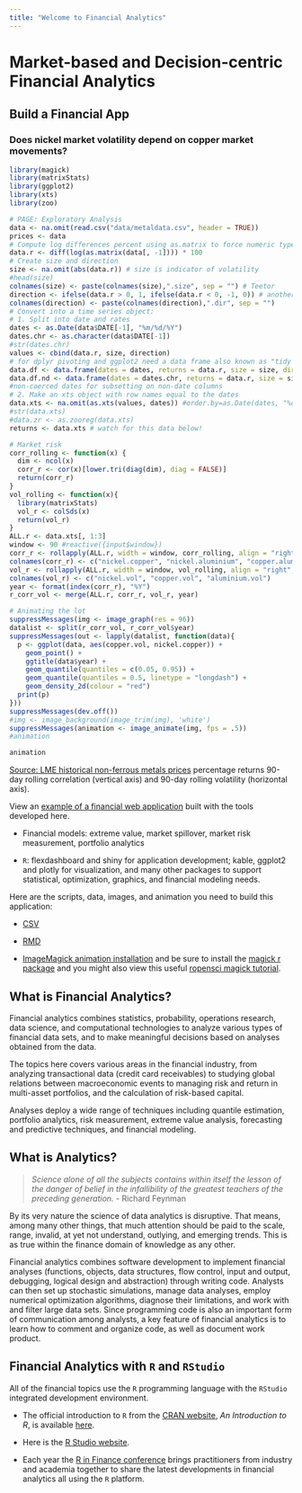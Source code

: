 ---
title: "Welcome to Financial Analytics"
---

# Market-based and Decision-centric Financial Analytics {.tabset}

## Build a Financial App

### Does nickel market volatility depend on copper market movements?

```{r echo = FALSE, fig.height = 3, fig.width = 5, fig.align = "center", message = FALSE, warning = FALSE, include = FALSE}
library(magick)
library(matrixStats)
library(ggplot2)
library(xts)
library(zoo)

# PAGE: Exploratory Analysis
data <- na.omit(read.csv("data/metaldata.csv", header = TRUE))
prices <- data
# Compute log differences percent using as.matrix to force numeric type
data.r <- diff(log(as.matrix(data[, -1]))) * 100
# Create size and direction
size <- na.omit(abs(data.r)) # size is indicator of volatility
#head(size)
colnames(size) <- paste(colnames(size),".size", sep = "") # Teetor
direction <- ifelse(data.r > 0, 1, ifelse(data.r < 0, -1, 0)) # another indicator of volatility
colnames(direction) <- paste(colnames(direction),".dir", sep = "")
# Convert into a time series object: 
# 1. Split into date and rates
dates <- as.Date(data$DATE[-1], "%m/%d/%Y")
dates.chr <- as.character(data$DATE[-1])
#str(dates.chr)
values <- cbind(data.r, size, direction)
# for dplyr pivoting and ggplot2 need a data frame also known as "tidy data"
data.df <- data.frame(dates = dates, returns = data.r, size = size, direction = direction)
data.df.nd <- data.frame(dates = dates.chr, returns = data.r, size = size, direction = direction, stringsAsFactors = FALSE) 
#non-coerced dates for subsetting on non-date columns
# 2. Make an xts object with row names equal to the dates
data.xts <- na.omit(as.xts(values, dates)) #order.by=as.Date(dates, "%d/%m/%Y")))
#str(data.xts)
#data.zr <- as.zooreg(data.xts)
returns <- data.xts # watch for this data below!

# Market risk 
corr_rolling <- function(x) {	
  dim <- ncol(x)	
  corr_r <- cor(x)[lower.tri(diag(dim), diag = FALSE)]	
  return(corr_r)	
}
vol_rolling <- function(x){
  library(matrixStats)
  vol_r <- colSds(x)
  return(vol_r)
}
ALL.r <- data.xts[, 1:3]
window <- 90 #reactive({input$window})
corr_r <- rollapply(ALL.r, width = window, corr_rolling, align = "right", by.column = FALSE)
colnames(corr_r) <- c("nickel.copper", "nickel.aluminium", "copper.aluminium")
vol_r <- rollapply(ALL.r, width = window, vol_rolling, align = "right", by.column = FALSE)
colnames(vol_r) <- c("nickel.vol", "copper.vol", "aluminium.vol")
year <- format(index(corr_r), "%Y")
r_corr_vol <- merge(ALL.r, corr_r, vol_r, year)

# Animating the lot
suppressMessages(img <- image_graph(res = 96))
datalist <- split(r_corr_vol, r_corr_vol$year)
suppressMessages(out <- lapply(datalist, function(data){
  p <- ggplot(data, aes(copper.vol, nickel.copper)) +
    geom_point() + 
    ggtitle(data$year) + 
    geom_quantile(quantiles = c(0.05, 0.95)) + 
    geom_quantile(quantiles = 0.5, linetype = "longdash") +
    geom_density_2d(colour = "red")  
  print(p)
}))
suppressMessages(dev.off())
#img <- image_background(image_trim(img), 'white')
suppressMessages(animation <- image_animate(img, fps = .5))
#animation
```

```{r echo = FALSE, warning = FALSE, message = FALSE, fig.height = 3, fig.width = 5, fig.align = "center"}
animation
```

[Source: LME historical non-ferrous metals prices](https://www.lme.com/en-GB/Metals/Non-ferrous#tabIndex=0) percentage returns 90-day rolling correlation (vertical axis) and 90-day rolling volatility (horizontal axis).

View an [example of a financial web application](https://wgfoote.shinyapps.io/extreme-4/) built with the tools developed here.

- Financial models: extreme value, market spillover, market risk measurement, portfolio analytics

- `R`: flexdashboard and shiny for application development; kable, ggplot2 and plotly for visualization, and many other packages to support statistical, optimization, graphics, and financial modeling needs.

Here are the scripts, data, images, and animation you need to build this application:

- [CSV](HTML/data/metaldata.csv)

- [RMD](RMD/ExtremeFinance-3.Rmd)

- [ImageMagick animation installation](https://www.imagemagick.org/script/index.php) and be sure to install the [magick r package](https://cran.r-project.org/web/packages/magick/index.html) and you might also view this useful [ropensci magick tutorial](https://ropensci.org/blog/2017/08/15/magick-10/).

## What is Financial Analytics? 

Financial analytics combines statistics, probability, operations research, data science, and computational technologies to analyze various types of financial data sets, and to make meaningful decisions based on analyses obtained from the data. 

The topics here covers various areas in the financial industry, from analyzing transactional data (credit card receivables) to studying global relations between macroeconomic events to managing risk and return in multi-asset portfolios, and the calculation of risk-based capital. 

Analyses deploy a wide range of techniques including quantile estimation, portfolio analytics, risk measurement, extreme value analysis, forecasting and predictive techniques, and financial modeling. 

## What is Analytics?

> _Science alone of all the subjects contains within itself the lesson of the danger of belief in the infallibility of the greatest teachers of the preceding generation._ - Richard Feynman

By its very nature the science of data analytics is disruptive. That means, among many other things, that much attention should be paid to the scale, range, invalid, at yet not understand, outlying, and emerging trends. This is as true within the finance domain of knowledge as any other.

Financial analytics combines software development to implement financial analyses (functions, objects, data structures, flow control, input and output, debugging, logical design and abstraction) through writing code. Analysts can then set up stochastic simulations, manage data analyses, employ numerical optimization algorithms, diagnose their limitations, and work with and filter large data sets. Since programming code is also an important form of communication among analysts, a key feature of financial analytics is to learn how to comment and organize code, as well as document work product.

## Financial Analytics with `R` and `RStudio`

All of the financial topics use the `R` programming language with the `RStudio` integrated development environment. 

- The official introduction to `R` from the [CRAN website](https://cran.r-project.org/), _An Introduction to R_, is available [here](https://cran.r-project.org/doc/manuals/R-intro.pdf).

- Here is the [R Studio website](https://www.rstudio.com).

- Each year the [R in Finance conference](https://www.rinfinance.com/) brings practitioners from industry and academia together to share the latest developments in financial analytics all using the `R` platform.
